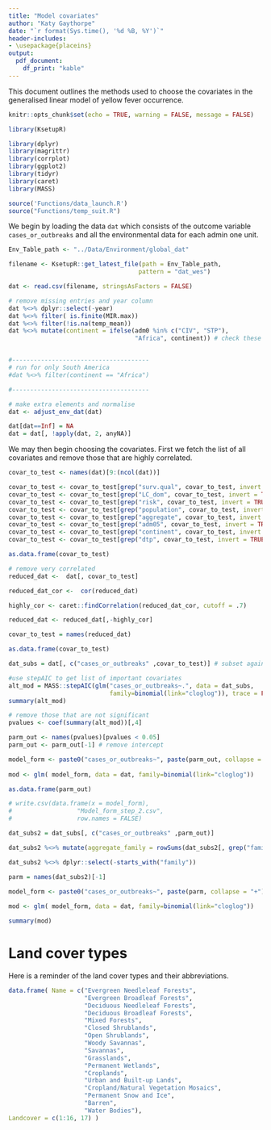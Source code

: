 ```yaml
---
title: "Model covariates"
author: "Katy Gaythorpe"
date: "`r format(Sys.time(), '%d %B, %Y')`"
header-includes: 
- \usepackage{placeins}
output: 
  pdf_document:
    df_print: "kable"
---
```


This document outlines the methods used to choose the covariates in the generalised linear model of yellow fever occurrence.

```r
knitr::opts_chunk$set(echo = TRUE, warning = FALSE, message = FALSE)
```


```r
library(KsetupR)

library(dplyr)
library(magrittr)
library(corrplot)
library(ggplot2)
library(tidyr)
library(caret)
library(MASS)

source('Functions/data_launch.R')
source("Functions/temp_suit.R")
```

We begin by loading the data `dat` which consists of the outcome variable `cases_or_outbreaks` and all the environmental data for each admin one unit.


```r

Env_Table_path <- "../Data/Environment/global_dat"

filename <- KsetupR::get_latest_file(path = Env_Table_path, 
                                    pattern = "dat_wes")

dat <- read.csv(filename, stringsAsFactors = FALSE)

# remove missing entries and year column
dat %<>% dplyr::select(-year)
dat %<>% filter( is.finite(MIR.max))
dat %<>% filter(!is.na(temp_mean))
dat %<>% mutate(continent = ifelse(adm0 %in% c("CIV", "STP"),
                                   "Africa", continent)) # check these are assigned properly


#--------------------------------------
# run for only South America
#dat %<>% filter(continent == "Africa") 

#--------------------------------------

# make extra elements and normalise
dat <- adjust_env_dat(dat)

dat[dat==Inf] = NA
dat = dat[, !apply(dat, 2, anyNA)]


```

We may then begin choosing the covariates. First we fetch the list of all covariates and remove those that are highly correlated.

```r
covar_to_test <- names(dat)[9:(ncol(dat))]

covar_to_test <- covar_to_test[grep("surv.qual", covar_to_test, invert = TRUE)]
covar_to_test <- covar_to_test[grep("LC_dom", covar_to_test, invert = TRUE)]
covar_to_test <- covar_to_test[grep("risk", covar_to_test, invert = TRUE)]
covar_to_test <- covar_to_test[grep("population", covar_to_test, invert = TRUE)]
covar_to_test <- covar_to_test[grep("aggregate", covar_to_test, invert = TRUE)]
covar_to_test <- covar_to_test[grep("adm05", covar_to_test, invert = TRUE)]
covar_to_test <- covar_to_test[grep("continent", covar_to_test, invert = TRUE)]
covar_to_test <- covar_to_test[grep("dtp", covar_to_test, invert = TRUE)]

as.data.frame(covar_to_test)
```

```r

# remove very correlated
reduced_dat <-  dat[, covar_to_test]

reduced_dat_cor <-  cor(reduced_dat)

highly_cor <- caret::findCorrelation(reduced_dat_cor, cutoff = .7)

reduced_dat <- reduced_dat[,-highly_cor]

covar_to_test = names(reduced_dat)

as.data.frame(covar_to_test)

```



```r

dat_subs = dat[, c("cases_or_outbreaks" ,covar_to_test)] # subset again to only columns of interest

#use stepAIC to get list of important covariates
alt_mod = MASS::stepAIC(glm("cases_or_outbreaks~.", data = dat_subs, 
                            family=binomial(link="cloglog")), trace = FALSE)
summary(alt_mod)

# remove those that are not significant
pvalues <- coef(summary(alt_mod))[,4]

parm_out <- names(pvalues)[pvalues < 0.05]
parm_out <- parm_out[-1] # remove intercept

model_form <- paste0("cases_or_outbreaks~", paste(parm_out, collapse = "+") )
  
mod <- glm( model_form, data = dat, family=binomial(link="cloglog"))

as.data.frame(parm_out)

# write.csv(data.frame(x = model_form),
#                  "Model_form_step_2.csv",
#                  row.names = FALSE)

```

```r

dat_subs2 = dat_subs[, c("cases_or_outbreaks" ,parm_out)]

dat_subs2 %<>% mutate(aggregate_family = rowSums(dat_subs2[, grep("family", names(dat_subs2))]))

dat_subs2 %<>% dplyr::select(-starts_with("family"))

parm = names(dat_subs2)[-1]

model_form <- paste0("cases_or_outbreaks~", paste(parm, collapse = "+") )
  
mod <- glm( model_form, data = dat, family=binomial(link="cloglog"))

summary(mod)
```

# Land cover types

Here is a reminder of the land cover types and their abbreviations.

```r

data.frame( Name = c("Evergreen Needleleaf Forests",
                     "Evergreen Broadleaf Forests",
                     "Deciduous Needleleaf Forests",
                     "Deciduous Broadleaf Forests",
                     "Mixed Forests",
                     "Closed Shrublands",
                     "Open Shrublands",
                     "Woody Savannas",
                     "Savannas",
                     "Grasslands",
                     "Permanent Wetlands",
                     "Croplands",
                     "Urban and Built-up Lands",
                     "Cropland/Natural Vegetation Mosaics",
                     "Permanent Snow and Ice",
                     "Barren",
                     "Water Bodies"),
Landcover = c(1:16, 17) )

```